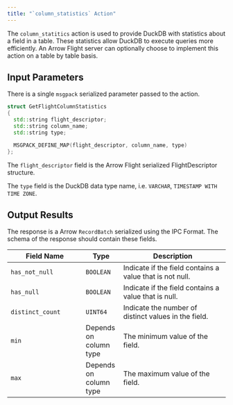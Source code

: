 ```yaml
---
title: "`column_statistics` Action"
---
```


The `column_statitics` action is used to provide DuckDB with statistics about a field in a table. These statistics allow DuckDB to execute queries more efficiently. An Arrow Flight server can optionally choose to implement this action on a table by table basis.

## Input Parameters

There is a single `msgpack` serialized parameter passed to the action.

```c++
struct GetFlightColumnStatistics
{
  std::string flight_descriptor;
  std::string column_name;
  std::string type;

  MSGPACK_DEFINE_MAP(flight_descriptor, column_name, type)
};
```

The `flight_descriptor` field is the Arrow Flight serialized FlightDescriptor structure.

The `type` field is the DuckDB data type name, i.e. `VARCHAR`, `TIMESTAMP WITH TIME ZONE`.

## Output Results

The response is a Arrow `RecordBatch` serialized using the IPC Format.  The schema of the response should contain these fields.

| Field Name | Type | Description     |
|------------|------|-----------------|
| `has_not_null` | `BOOLEAN` | Indicate if the field contains a value that is not null. |
| `has_null` | `BOOLEAN` | Indicate if the field contains a value that is null. |
| `distinct_count` | `UINT64` | Indicate the number of distinct values in the field. |
| `min` | Depends on column type | The minimum value of the field. |
| `max` | Depends on column type | The maximum value of the field. |

